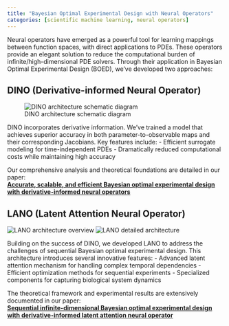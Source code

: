 ```yaml
---
title: "Bayesian Optimal Experimental Design with Neural Operators"
categories: [scientific machine learning, neural operators]
---
```


Neural operators have emerged as a powerful tool for learning mappings between function spaces, with direct applications to PDEs. 
These operators provide an elegant solution to reduce the computational burden of infinite/high-dimensional PDE solvers. 
Through their application in Bayesian Optimal Experimental Design (BOED), we've developed two approaches:

## DINO (Derivative-informed Neural Operator)
![DINO architecture schematic diagram](dino.png)

DINO incorporates derivative information. We've trained a model that achieves superior accuracy in both parameter-to-observable maps and their corresponding Jacobians. 
Key features include:
- Efficient surrogate modeling for time-independent PDEs
- Dramatically reduced computational costs while maintaining high accuracy

Our comprehensive analysis and theoretical foundations are detailed in our paper:  
**[Accurate, scalable, and efficient Bayesian optimal experimental design with derivative-informed neural operators](https://arxiv.org/pdf/2312.14810)**

## LANO (Latent Attention Neural Operator)
![LANO architecture overview](lano_1.png)
![LANO detailed architecture](lano_2.png)

Building on the success of DINO, we developed LANO to address the challenges of sequential Bayesian optimal experimental design. This architecture introduces several innovative features:
- Advanced latent attention mechanism for handling complex temporal dependencies
- Efficient optimization methods for sequential experiments
- Specialized components for capturing biological system dynamics

The theoretical framework and experimental results are extensively documented in our paper:  
**[Sequential infinite-dimensional Bayesian optimal experimental design with derivative-informed latent attention neural operator](https://arxiv.org/pdf/2409.09141)**

